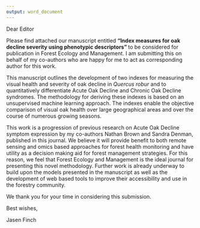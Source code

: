 ```yaml
---
output: word_document
---
```


Dear Editor

Please find attached our manuscript entitled **“Index measures for oak decline severity using phenotypic descriptors” ** to be considered for publication in Forest Ecology and Management. 
I am submitting this on behalf of my co-authors who are happy for me to act as corresponding author for this work.

This manuscript outlines the development of two indexes for measuring the visual health and severity of oak decline in *Quercus robur* and to quantitatively differentiate Acute Oak Decline and Chronic Oak Decline syndromes.
The methodology for deriving these indexes is based on an unsupervised machine learning approach.
The indexes enable the objective comparison of visual oak health over large geographical areas and over the course of numerous growing seasons. 

This work is a progression of previous research on Acute Oak Decline symptom expression by my co-authors Nathan Brown and Sandra Denman, published in this journal.
We believe it will provide benefit to both remote sensing and omics based approaches for forest health monitoring and have utility as a decision making aid for forest management strategies.
For this reason, we feel that Forest Ecology and Management is the ideal journal for presenting this novel methodology.
Further work is already underway to build upon the models presented in the manuscript as well as the development of web based tools to improve their accessibility and use in the forestry community.  

We thank you for your time in considering this submission. 

Best wishes,

Jasen Finch